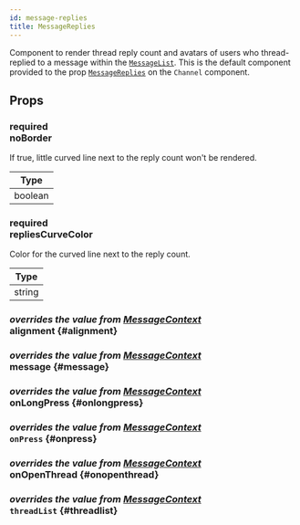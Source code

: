 ```yaml
---
id: message-replies
title: MessageReplies
---
```



Component to render thread reply count and avatars of users who thread-replied to a message within the [`MessageList`](./message_list.mdx).
This is the default component provided to the prop [`MessageReplies`](../core-components/channel.mdx#messagereplies) on the `Channel` component.

## Props

### <div class="label required">required</div> **noBorder**

If true, little curved line next to the reply count won't be rendered.

| Type    |
| ------- |
| boolean |

### <div class="label required">required</div> **repliesCurveColor**

Color for the curved line next to the reply count.

| Type   |
| ------ |
| string |

### <div class="label description">_overrides the value from [MessageContext](../contexts/message_context.mdx#alignment)_</div> alignment {#alignment}

<Alignment />

### <div class="label description">_overrides the value from [MessageContext](../contexts/message_context.mdx#message)_</div> message {#message}

<MessageProp />

### <div class="label description">_overrides the value from [MessageContext](../contexts/message_context.mdx#onlongpress)_</div> onLongPress {#onlongpress}

<OnLongPress />

### <div class="label description">_overrides the value from [MessageContext](../contexts/message_context.mdx#onpress)_</div> `onPress` {#onpress}

<OnPress />

### <div class="label description">_overrides the value from [MessageContext](../contexts/message_context.mdx#onopenthread)_</div> onOpenThread {#onopenthread}

<OnOpenThread />

### <div class="label description">_overrides the value from [MessageContext](../contexts/message_context.mdx#threadlist)_</div> `threadList` {#threadlist}

<ThreadList />
